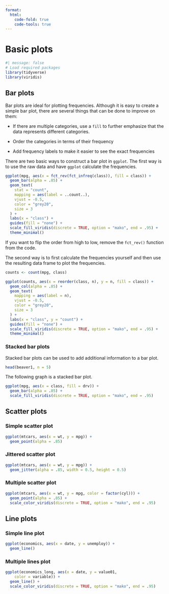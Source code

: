 ```yaml
---
format:
  html:
    code-fold: true
    code-tools: true
---
```


# Basic plots

```r
#| message: false
# Load required packages
library(tidyverse)
library(viridis)
```

## Bar plots

Bar plots are ideal for plotting frequencies. Although it is easy to create a simple bar plot, there are several things that can be done to improve on them:

-   If there are multiple categories, use a `fill` to further emphasize that the data represents different categories.

-   Order the categories in terms of their frequency

-   Add frequency labels to make it easier to see the exact frequencies

There are two basic ways to construct a bar plot in `ggplot`. The first way is to use the raw data and have `ggplot` calculate the frequencies.

```r
ggplot(mpg, aes(x = fct_rev(fct_infreq(class)), fill = class)) +
  geom_bar(alpha = .85) +
  geom_text(
    stat = "count", 
    mapping = aes(label = ..count..), 
    vjust = -0.5, 
    color = "grey20",
    size = 3
  ) +
  labs(x = "class") +
  guides(fill = "none") +
  scale_fill_viridis(discrete = TRUE, option = "mako", end = .95) +
  theme_minimal()
```

If you want to flip the order from high to low, remove the `fct_rev()` function from the code.

The second way is to first calculate the frequencies yourself and then use the resulting data frame to plot the frequencies.

```r
counts <- count(mpg, class)

ggplot(counts, aes(x = reorder(class, n), y = n, fill = class)) +
  geom_col(alpha = .85) +
  geom_text(
    mapping = aes(label = n), 
    vjust = -0.5, 
    color = "grey20",
    size = 3
  ) +
  labs(x = "class", y = "count") +
  guides(fill = "none") +
  scale_fill_viridis(discrete = TRUE, option = "mako", end = .95) +
  theme_minimal()
```

### Stacked bar plots

Stacked bar plots can be used to add additional information to a bar plot.

```r
head(beaver1, n = 5)
```

The following graph is a stacked bar plot.

```r
ggplot(mpg, aes(x = class, fill = drv)) +
  geom_bar(alpha = .85) +
  scale_fill_viridis(discrete = TRUE, option = "mako", end = .95) 
```

## Scatter plots

### Simple scatter plot

```r
ggplot(mtcars, aes(x = wt, y = mpg)) +
  geom_point(alpha = .85)
```

### Jittered scatter plot

```r
ggplot(mtcars, aes(x = wt, y = mpg)) +
  geom_jitter(alpha = .85, width = 0.5, height = 0.5)
```

### Multiple scatter plot

```r
ggplot(mtcars, aes(x = wt, y = mpg, color = factor(cyl))) +
  geom_point(alpha = .85) +
  scale_color_viridis(discrete = TRUE, option = "mako", end = .95)
```

## Line plots

### Simple line plot

```r
ggplot(economics, aes(x = date, y = unemploy)) + 
  geom_line()
```

### Multiple lines plot

```r
ggplot(economics_long, aes(x = date, y = value01, 
    color = variable)) +
  geom_line() +
  scale_color_viridis(discrete = TRUE, option = "mako", end = .95)
```
